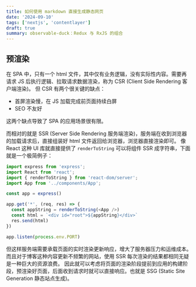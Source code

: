```yaml
---
title: 如何使用 markdown 直接生成静态网页
date: '2024-09-10'
tags: ['nextjs', 'contentlayer']
draft: true
summary: observable-duck：Redux 与 RxJS 的组合
---
```


## 预渲染

在 SPA 中，只有一个 html 文件，其中仅有业务逻辑，没有实际性内容。需要再请求 JS 后执行逻辑、拉取请求数据渲染，称为 CSR (Client Side Rendering 客户端渲染)。
但 CSR 有两个很关键的缺点：

- 首屏渲染慢，在 JS 加载完成前页面持续白屏
- SEO 不友好

这两个缺点导致了 SPA 的应用场景很有限。

而相对的就是 SSR (Server Side Rendering 服务端渲染)，服务端在收到浏览器的加载请求后，直接组装好 html 文件返回给浏览器，浏览器直接渲染即可。
像 React 这种 UI 库就直接提供了 `renderToString` 可以将组件 SSR 成字符串，下面就是一个极简例子：

```js:server.js
import express from 'express';
import React from 'react';
import { renderToString } from 'react-dom/server';
import App from '../components/App';

const app = express()

app.get('*', (req, res) => {
  const appString = renderToString(<App />)
  const html = `<div id="root">${appString}</div>`
  res.send(html)
})

app.listen(process.env.PORT)
```

但这样服务端需要承载页面的实时渲染更新响应，增大了服务器压力和运维成本。而且对于博客这种内容更新不频繁的网站，使用 SSR 每次渲染的结果都相同无疑是一种巨大的资源浪费。
因此就可以考虑将页面的渲染阶段提前到应用的构建阶段，预渲染好页面，后面收到请求时就可以直接响应。也就是 SSG (Static Site Generation 静态站点生成)。

